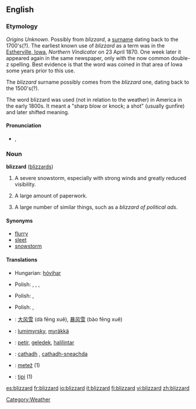 ==English==

===Etymology===
''Origins Unknown''. Possibly from ''blizzard'', a [[surname]] dating back to the 1700's(?). The earliest known use of ''blizzard'' as a term was in the [[W:Estherville, Iowa|Estherville, Iowa]], ''Northern Vindicator'' on 23 April 1870.  One week later it appeared again in the same newspaper, only with the now common double-z spelling.  Best evidence is that the word was coined in that area of Iowa some years prior to this use.

The ''blizzard'' surname possibly comes from the ''blizzard'' one, dating back to the 1500's(?).

The word blizzard was used (not in relation to the weather) in America in the early 1800s. It meant a "sharp blow or knock; a shot" (usually gunfire) and later shifted meaning.

====Pronunciation====
*{{IPA|/ˈblɪz.əd/}}, {{SAMPA|/"blIz.@d/}}
===Noun===
'''blizzard''' ([[blizzards]])

# A severe snowstorm, especially with strong winds and greatly reduced visibility.
# {{figuratively}} A large amount of paperwork.
# A large number of similar things, such as a ''blizzard of political ads''.

====Synonyms====
*[[flurry]]
*[[sleet]]
*[[snowstorm]]

====Translations====
{{trans-top|A severe snowstorm}}
*Hungarian: [[hóvihar]]
{{trans-mid}}
*Polish: {{t|pl|zamieć|f}}, {{t|pl|zadymka|f}}, {{t|pl|śnieżyca|f}}, {{t|pl|blizzard|m}}
{{trans-bottom}}

{{trans-top|(figuratively) A large amount of paperwork}}
*Polish: {{t|pl|nawał|m}}, {{t|pl|nawała|f}}
{{trans-mid}}
{{trans-bottom}}

{{trans-top|A large number of similar things, such as a blizzard of political ads}}
*Polish: {{t|pl|nawał|m}}, {{t|pl|nawała|f}}
{{trans-mid}}
{{trans-bottom}}

{{checktrans-top}}
*{{ttbc|Chinese}}: [[大风雪]] (dà fēng xuě), [[暴风雪]] (bào fēng xuě)
*{{ttbc|Finnish}}: [[lumimyrsky]], [[myräkkä]]
*{{ttbc|Indonesian}}: [[petir]], [[geledek]], [[halilintar]]
{{checktrans-mid}}
*{{ttbc|Scottish Gaelic}}: [[cathadh]] {{m}}, [[cathadh-sneachda]] {{m}}
*{{ttbc|Slovene}}: [[metež]] {{m}} (1)
*{{ttbc|Turkish}}: [[tipi]] {{m}} (1)
{{checktrans-bottom}}

[[Category:Weather]]

[[es:blizzard]]
[[fr:blizzard]]
[[io:blizzard]]
[[it:blizzard]]
[[fi:blizzard]]
[[vi:blizzard]]
[[zh:blizzard]]